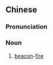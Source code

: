 {{also|号火}}
==Chinese==
{{zh-forms|s=号火}}

===Pronunciation===
{{zh-pron
|m=hàohuǒ
|cat=n
}}

===Noun===
{{zh-noun}}

# {{lb|zh|literary}} [[beacon]]-[[fire]]